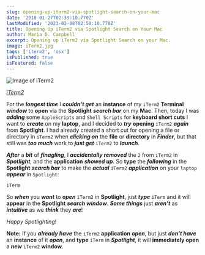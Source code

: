```yaml
---
slug: opening-up-iterm2-via-spotlight-search-on-your-mac
date: '2018-01-27T02:39:10.770Z'
lastModified: '2023-02-08T02:50:10.770Z'
title: Opening Up iTerm2 via Spotlight Search on Your Mac
author: Maria D. Campbell
excerpt: Opening up iTerm2 via Spotlight Search on your Mac.
image: iTerm2.jpg
tags: ['iterm2', 'osx']
isPublished: true
isFeatured: false
---
```


![Image of iTerm2](iTerm2.jpg)

_[iTerm2](https://iterm2.com/)_

For the ***longest time*** I **_couldn’t get_** an **instance** of my `iTerm2`
**Terminal** **_window_** to **open** via the **Spotlight** **_search bar_** on
my **Mac**. Then, today I was **_adding_** some `AppleScripts` and
`Shell Scripts` for **keyboard short cuts** I want to **_create_** on my
**laptop**, and I decided to **_try_** **opening** `iTerm2` **_again_** from
**Spotlight**. I had already created a short cut for opening a file or directory
in `iTerm2` when **_clicking on_** the **file** or **directory** in
**_Finder_**, but that still was ***too much*** work to ***just get*** `iTerm2` to
**_launch_**.

***After*** a ***bit*** of ***finagling***, I **_accidentally removed_** the `2` from `iTerm2` in **_Spotlight_**, and the **application** **_showed up_**. So **type** the
**_following_** in the **Spotlight** **_search bar_** to make the ***actual***
`iTerm2` ***application*** on your `laptop` **_appear_** in `Spotlight`:

```shell
iTerm
```

So ***when*** you ***want*** to **_open_** `iTerm2` in **Spotlight**, just **_type_**
`iTerm` and it will **appear** in the **Spotlight** **_search window_**. ***Some things*** just ***aren’t*** as ***intuitive*** as we ***think*** they ***are***!

*Happy Spotlighting*!

**Note:** If you **_already have_** the `iTerm2` **application** **_open_**, but
just **_don’t have_** an **instance** of it **_open_**, and **type** `iTerm` in
**_Spotlight_**, it will **immediately open** a **_new_** `iTerm2` **window**.
